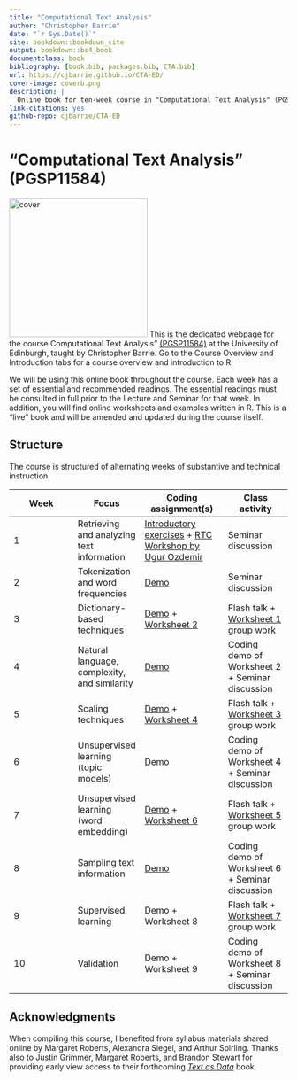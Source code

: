 ```yaml
---
title: "Computational Text Analysis"
author: "Christopher Barrie"
date: "`r Sys.Date()`"
site: bookdown::bookdown_site
output: bookdown::bs4_book
documentclass: book
bibliography: [book.bib, packages.bib, CTA.bib]
url: https://cjbarrie.github.io/CTA-ED/
cover-image: coverb.png
description: |
  Online book for ten-week course in "Computational Text Analysis" (PGSP11584)
link-citations: yes
github-repo: cjbarrie/CTA-ED
---
```


# "Computational Text Analysis" (PGSP11584) {.unnumbered}

![cover](coverb.png){.cover width="250"} This is the dedicated webpage for the course Computational Text Analysis" [(PGSP11584)](http://www.drps.ed.ac.uk/21-22/dpt/cxpgsp11584.htm) at the University of Edinburgh, taught by Christopher Barrie. Go to the Course Overview and Introduction tabs for a course overview and introduction to R.

We will be using this online book throughout the course. Each week has a set of essential and recommended readings. The essential readings must be consulted in full prior to the Lecture and Seminar for that week. In addition, you will find online worksheets and examples written in R. This is a "live" book and will be amended and updated during the course itself.

## Structure

The course is structured of alternating weeks of substantive and technical instruction.

| Week | Focus                                        | Coding assignment(s)                                                                                                                                                              | Class activity                                                                                                              |
|-----------------|-----------------|----------------------|-----------------|
| 1    | Retrieving and analyzing text information    | [Introductory exercises](https://cjbarrie.github.io/CTA-ED/introduction-to-r.html) + [RTC Workshop by Ugur Ozdemir](https://research-training-centre.sps.ed.ac.uk/micro-methods/) | Seminar discussion                                                                                                          |
| 2    | Tokenization and word frequencies            | [Demo](https://cjbarrie.github.io/CTA-ED/week-2-demo.html)                                                                                                                        | Seminar discussion                                                                                                          |
| 3    | Dictionary-based techniques                  | [Demo](https://cjbarrie.github.io/CTA-ED/week-3-demo.html) + [Worksheet 2](https://cjbarrie.github.io/CTA-ED/exercise-2-dictionary-based-methods.html)                            | Flash talk + [Worksheet 1](https://cjbarrie.github.io/CTA-ED/exercise-1-word-frequency-analysis.html) group work            |
| 4    | Natural language, complexity, and similarity | [Demo](https://cjbarrie.github.io/CTA-ED/week-4-demo.html)                                                                                                                        | Coding demo of Worksheet 2 + Seminar discussion                                                                             |
| 5    | Scaling techniques                           | [Demo](https://cjbarrie.github.io/CTA-ED/week-5-demo.html) + [Worksheet 4](https://cjbarrie.github.io/CTA-ED/exercise-4-scaling-techniques.html)                                  | Flash talk + [Worksheet 3](https://cjbarrie.github.io/CTA-ED/exercise-3-comparison-and-complexity.html) group work          |
| 6    | Unsupervised learning (topic models)         | [Demo](https://cjbarrie.github.io/CTA-ED/week-6-demo.html)                                                                                                                        | Coding demo of Worksheet 4 + Seminar discussion                                                                             |
| 7    | Unsupervised learning (word embedding)       | [Demo](https://cjbarrie.github.io/CTA-ED/week-7-demo.html) + [Worksheet 6](https://cjbarrie.github.io/CTA-ED/exercise-6-unsupervised-learning-word-embedding.html)                | Flash talk + [Worksheet 5](https://cjbarrie.github.io/CTA-ED/exercise-5-unsupervised-learning-topic-models.html) group work |
| 8    | Sampling text information                    | [Demo](https://cjbarrie.github.io/CTA-ED/week-8-demo.html)                                                                                                                        | Coding demo of Worksheet 6 + Seminar discussion                                                                             |
| 9    | Supervised learning                          | Demo + Worksheet 8                                                                                                                                                                | Flash talk + [Worksheet 7](https://cjbarrie.github.io/CTA-ED/exercise-7-sampling-text-information.html) group work          |
| 10   | Validation                                   | Demo + Worksheet 9                                                                                                                                                                | Coding demo of Worksheet 8 + Seminar discussion                                                                             |

## Acknowledgments {.unnumbered}

When compiling this course, I benefited from syllabus materials shared online by Margaret Roberts, Alexandra Siegel, and Arthur Spirling. Thanks also to Justin Grimmer, Margaret Roberts, and Brandon Stewart for providing early view access to their forthcoming [*Text as Data*](https://press.princeton.edu/books/hardcover/9780691207544/text-as-data) book.
